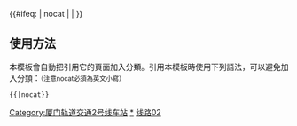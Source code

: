 {{鐵道路線 | lua=1
| 模板名稱 = 厦门轨道交通2号线
| 名稱 = {{XMM}}[[厦门轨道交通2号线|2号线]]
| 代表色 = {{厦门轨道交通标志色|2}}
| Logo =
| 铁道系统 = XiamenRT
| 背景顏色 = #FFFFFF
| 車站列表 =  #五缘湾##{{厦门轨道交通路线标志|3|blink}} ~ 钟宅 ~ 湿地公园站 (厦门市) ~ 五通站 (厦门市) ~ 两岸金融中心 ~ 东宅 ~ 观音山站 (厦门市) ~ 何厝 ~ 软件园二期 ~ 岭兜 ~ 古地石 ~ 蔡塘站 (厦门地铁) ~ 后埔 ~ 江头站 (厦门市) ~ #吕厝##{{厦门轨道交通路线标志|1|blink}} ~ 育秀东路 ~ #体育中心站 (厦门地铁)##{{厦门轨道交通路线标志|3|blink}} ~ 湖滨中路 ~ 建业路站 (厦门市) ~ 邮轮中心 ~ 海沧湾公园 ~ 海沧商务中心 ~ 海沧行政中心 ~ 马青路 ~ 翁角路 ~ 新垵 ~ 新阳大道 ~ 东瑶 ~ 东孚站 (厦门地铁) ~ 天竺山
| 未来发展 =  #五缘湾##{{厦门轨道交通路线标志|3|blink}} ~ 钟宅 ~ 湿地公园站 (厦门市) ~ 五通站 (厦门市) ~ 两岸金融中心 ~ 东宅 ~ 观音山站 (厦门市) ~ 何厝 ~ 软件园二期 ~ 岭兜 ~ 古地石 ~ 蔡塘站 (厦门地铁) ~ 后埔 ~ 江头站 (厦门市) ~ #吕厝##{{厦门轨道交通路线标志|1|blink}} ~ 育秀东路 ~ #体育中心站 (厦门地铁)##{{厦门轨道交通路线标志|3|blink}} ~ 湖滨中路 ~ 建业路站 (厦门市) ~ 邮轮中心 ~ 海沧湾公园 ~ 海沧商务中心 ~ 海沧行政中心 ~ 马青路 ~ 翁角路 ~ 新垵 ~ 新阳大道 ~ gstart ~ 马銮中心 ~ 鼎美 ~ gend ~ 东瑶 ~ 东孚站 (厦门地铁) ~ 天竺山
}}
<includeonly>{{#ifeq: {{{1}}} | nocat | <!--空--> | [[Category:厦门轨道交通2号线车站]] }}</includeonly><noinclude>

== 使用方法 ==
本模板會自動把引用它的頁面加入分類。引用本模板時使用下列語法，可以避免加入分類：<small>（注意nocat必須為英文小寫）</small>
 <nowiki>{{</nowiki>{{PAGENAME}}<nowiki>|nocat}}</nowiki>

[[Category:厦门轨道交通2号线车站|*]]
[[Category:厦门轨道交通模板|线路02]]

</noinclude>